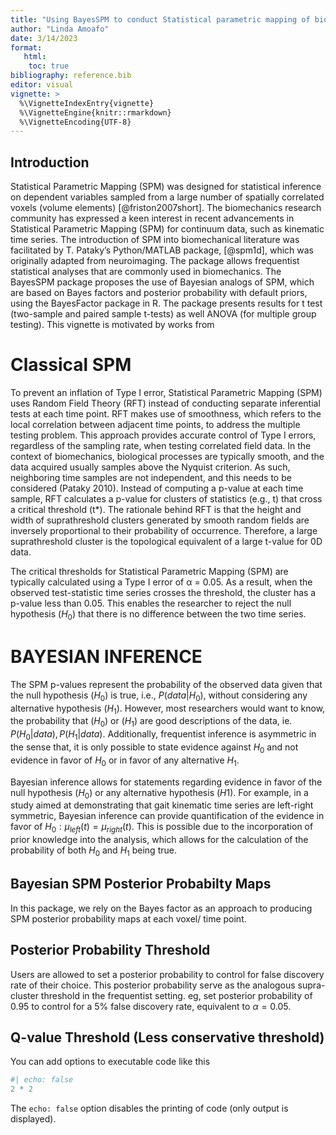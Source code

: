 ```yaml
---
title: "Using BayesSPM to conduct Statistical parametric mapping of bio-mechanical data with Bayesian inference"
author: "Linda Amoafo"
date: 3/14/2023
format: 
   html:
    toc: true
bibliography: reference.bib
editor: visual
vignette: >
  %\VignetteIndexEntry{vignette}
  %\VignetteEngine{knitr::rmarkdown}
  %\VignetteEncoding{UTF-8}
---
```


## Introduction

Statistical Parametric Mapping (SPM) was designed for statistical inference on dependent variables sampled from a large number of spatially correlated voxels (volume elements) [@friston2007short]. The biomechanics research community has expressed a keen interest in recent advancements in Statistical Parametric Mapping (SPM) for continuum data, such as kinematic time series. The introduction of SPM into biomechanical literature was facilitated by T. Pataky's Python/MATLAB package, [@spm1d], which was originally adapted from neuroimaging. The package allows frequentist statistical analyses that are commonly used in biomechanics. The BayesSPM package proposes the use of Bayesian analogs of SPM, which are based on Bayes factors and posterior probability with default priors, using the BayesFactor package in R. The package presents results for t test (two-sample and paired sample t-tests) as well ANOVA (for multiple group testing). This vignette is motivated by works from

# Classical SPM

To prevent an inflation of Type I error, Statistical Parametric Mapping (SPM) uses Random Field Theory (RFT) instead of conducting separate inferential tests at each time point. RFT makes use of smoothness, which refers to the local correlation between adjacent time points, to address the multiple testing problem. This approach provides accurate control of Type I errors, regardless of the sampling rate, when testing correlated field data. In the context of biomechanics, biological processes are typically smooth, and the data acquired usually samples above the Nyquist criterion. As such, neighboring time samples are not independent, and this needs to be considered (Pataky 2010). Instead of computing a p-value at each time sample, RFT calculates a p-value for clusters of statistics (e.g., t) that cross a critical threshold (t\*). The rationale behind RFT is that the height and width of suprathreshold clusters generated by smooth random fields are inversely proportional to their probability of occurrence. Therefore, a large suprathreshold cluster is the topological equivalent of a large t-value for 0D data.

The critical thresholds for Statistical Parametric Mapping (SPM) are typically calculated using a Type I error of α = 0.05. As a result, when the observed test-statistic time series crosses the threshold, the cluster has a p-value less than 0.05. This enables the researcher to reject the null hypothesis ($H_0$) that there is no difference between the two time series.

# BAYESIAN INFERENCE

The SPM p-values represent the probability of the observed data given that the null hypothesis $(H_0)$ is true, i.e., $P(data | H_0)$, without considering any alternative hypothesis $(H_1)$. However, most researchers would want to know, the probability that $(H_0)$ or $(H_1)$ are good descriptions of the data, ie. $P(H_0 | data), P(H_1 | data)$. Additionally, frequentist inference is asymmetric in the sense that, it is only possible to state evidence against $H_0$ and not evidence in favor of $H_0$ or in favor of any alternative $H_1$.

Bayesian inference allows for statements regarding evidence in favor of the null hypothesis $(H_0)$ or any alternative hypothesis $(H1)$. For example, in a study aimed at demonstrating that gait kinematic time series are left-right symmetric, Bayesian inference can provide quantification of the evidence in favor of $H_0: μ_{left}(t) = μ_{right}(t)$. This is possible due to the incorporation of prior knowledge into the analysis, which allows for the calculation of the probability of both $H_0$ and $H_1$ being true.

## Bayesian SPM Posterior Probabilty Maps

In this package, we rely on the Bayes factor as an approach to producing SPM posterior probability maps at each voxel/ time point.

## Posterior Probability Threshold

Users are allowed to set a posterior probability to control for false discovery rate of their choice. This posterior probability serve as the analogous supra-cluster threshold in the frequentist setting. eg, set posterior probability of 0.95 to control for a 5% false discovery rate, equivalent to $\alpha=0.05$.

## Q-value Threshold (Less conservative threshold)

You can add options to executable code like this

```r
#| echo: false
2 * 2
```

The `echo: false` option disables the printing of code (only output is displayed).
